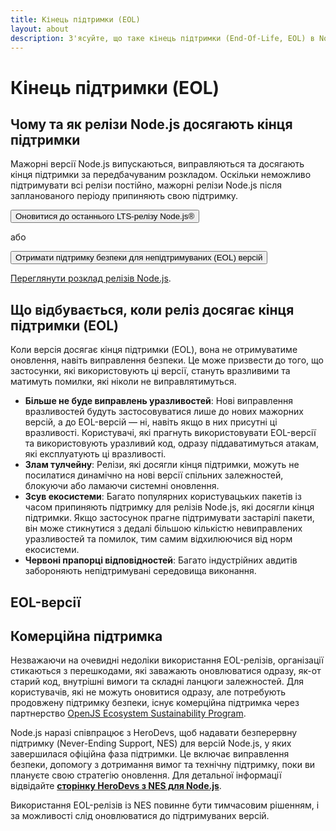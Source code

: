 ```yaml
---
title: Кінець підтримки (EOL)
layout: about
description: З'ясуйте, що таке кінець підтримки (End-Of-Life, EOL) в Node.js, що це означає для безпеки, інструментарію та вимог, а також деталі EOL-версій та опції комерційної підтримки.
---
```


# Кінець підтримки (EOL)

## Чому та як релізи Node.js досягають кінця підтримки

Мажорні версії Node.js випускаються, виправляються та досягають кінця підтримки за передбачуваним розкладом. Оскільки неможливо підтримувати всі релізи постійно, мажорні релізи Node.js після запланованого періоду припиняють свою підтримку.

<div className="flex flex-col items-start gap-4 xl:flex-row xl:items-center">
  <Button kind="primary" href="/download" className="flex-1">
    <span>Оновитися до останнього LTS-релізу Node.js®</span>
  </Button>

<span>або</span>

  <Button as="a" kind="warning" href="/esp/herodevs" className="flex-1">
    <span>Отримати підтримку безпеки для непідтримуваних (EOL) версій</span>
  </Button>
</div>

[Переглянути розклад релізів Node.js](/about/releases/).

## Що відбувається, коли реліз досягає кінця підтримки (EOL)

Коли версія досягає кінця підтримки (EOL), вона не отримуватиме оновлення, навіть виправлення безпеки. Це може призвести до того, що застосунки, які використовують ці версії, стануть вразливими та матимуть помилки, які ніколи не виправлятимуться.

- **Більше не буде виправлень уразливостей**: Нові виправлення вразливостей будуть застосовуватися лише до нових мажорних версій, а до EOL-версій — ні, навіть якщо в них присутні ці вразливості. Користувачі, які прагнуть використовувати EOL-версії та використовують уразливий код, одразу піддаватимуться атакам, які експлуатують ці вразливості.
- **Злам тулчейну**: Релізи, які досягли кінця підтримки, можуть не посилатися динамічно на нові версії спільних залежностей, блокуючи або ламаючи системні оновлення.
- **Зсув екосистеми**: Багато популярних користувацьких пакетів із часом припиняють підтримку для релізів Node.js, які досягли кінця підтримки. Якщо застосунок прагне підтримувати застарілі пакети, він може стикнутися з дедалі більшою кількістю невиправлених уразливостей та помилок, тим самим відхилюючися від норм екосистеми.
- **Червоні прапорці відповідностей**: Багато індустрійних авдитів забороняють непідтримувані середовища виконання.

## EOL-версії

<EOLReleaseTable />

## Комерційна підтримка

Незважаючи на очевидні недоліки використання EOL-релізів, організації стикаються з перешкодами, які заважають оновлюватися одразу, як-от старий код, внутрішні вимоги та складні ланцюги залежностей. Для користувачів, які не можуть оновитися одразу, але потребують продовжену підтримку безпеки, існує комерційна підтримка через партнерство [OpenJS Ecosystem Sustainability Program](https://openjsf.org/blog/ecosystem-sustainability-program).

Node.js наразі співпрацює з HeroDevs, щоб надавати безперервну підтримку (Never-Ending Support, NES) для версій Node.js, у яких завершилася офіційна фаза підтримки. Це включає виправлення безпеки, допомогу з дотримання вимог та технічну підтримку, поки ви плануєте свою стратегію оновлення. Для детальної інформації відвідайте [**сторінку HeroDevs з NES для Node.js**](https://nodejs.org/esp/herodevs).

Використання EOL-релізів із NES повинне бути тимчасовим рішенням, і за можливості слід оновлюватися до підтримуваних версій.
